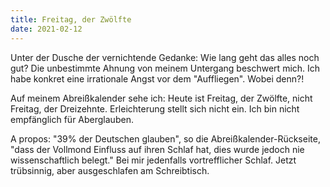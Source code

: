 ```yaml
---
title: Freitag, der Zwölfte
date: 2021-02-12
---
```

Unter der Dusche der vernichtende Gedanke: Wie lang geht das alles noch gut? Die unbestimmte Ahnung von meinem Untergang beschwert mich. Ich habe konkret eine irrationale Angst vor dem "Auffliegen". Wobei denn?! 

Auf meinem Abreißkalender sehe ich: Heute ist Freitag, der Zwölfte, nicht Freitag, der Dreizehnte. Erleichterung stellt sich nicht ein. Ich bin nicht empfänglich für Aberglauben. 

A propos: "39% der Deutschen glauben", so die Abreißkalender-Rückseite, "dass der Vollmond Einfluss auf ihren Schlaf hat, dies wurde jedoch nie wissenschaftlich belegt." Bei mir jedenfalls vortrefflicher Schlaf. Jetzt trübsinnig, aber ausgeschlafen am Schreibtisch.
